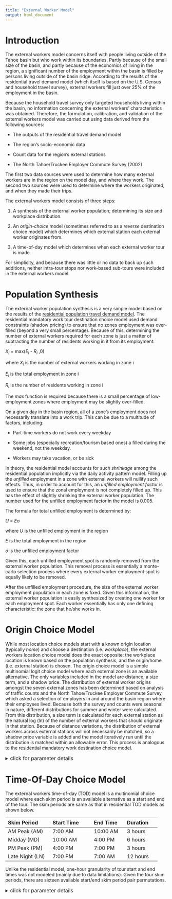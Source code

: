 ```yaml
---
title: "External Worker Model"
output: html_document
---
```


# Introduction

The external workers model concerns itself with people living outside of the Tahoe basin but who work within its boundaries. Partly because of the small size of the basin, and partly because of the economics of living in the region, a significant number of the employment within the basin is filled by persons living outside of the basin ridge. According to the results of the residential travel demand model (which itself is based on the U.S. Census and household travel survey), external workers fill just over 25% of the employment in the basin. 

Because the household travel survey only targeted households living within the basin, no information concerning the external workers' characteristics was obtained. Therefore, the formulation, calibration, and validation of the 
external workers model was carried out using data derived from the following sources: 

* The outputs of the residential travel demand model 

* The region's socio-economic data 

* Count data for the region's external stations 

* The North Tahoe/Truckee Employer Commute Survey (2002) 

The first two data sources were used to determine how many external workers are in the region on the model day, and where they work. The second two sources were used to determine where the workers originated, and when they made their trips. 

The external workers model consists of three steps: 

1. A synthesis of the external worker population; determining its size and workplace distribution. 

2. An *origin-choice* model (sometimes referred to as a *reverse* destination choice model) which determines which external station each external worker originates from. 

3. A time-of-day model which determines when each external worker tour is made. 

For simplicity, and because there was little or no data to back up such additions, neither intra-tour stops nor work-based sub-tours were included in the external workers model. 

# Population Synthesis

The external worker population synthesis is a very simple model based on the results of the [residential population travel demand model](ResidentModel.html#MandModels). The residential mandatory work tour destination choice model used demand constraints (shadow pricing) to ensure that no zones employment was over-filled (beyond a very small percentage). Because of this, determining the number of external workers required for each zone is just a matter of subtracting the number of residents working in it from its employment: 

*X~i~* = max(*E~i~* - *R~i~* ,0) 

where *X~i~* is the number of external workers working in zone i 

 *E~i~* is the total employment in zone i 
 
 *R~i~* is the number of residents working in zone i 
 
 The *max* function is required because there is a small percentage of low-employment zones where employment may be slightly over-filled.
 
On a given day in the basin region, all of a zone's employment does not necessarily translate into a work trip. This can be due to a multitude of factors, including: 

* Part-time workers do not work every weekday 

* Some jobs (especially recreation/tourism based ones) a filled during the weekend, not the weekday.    

* Workers may take vacation, or be sick 

In theory, the residential model accounts for such *shrinkage* among the residential population implicitly via the daily activity pattern model. Filling up the *unfilled* employment in a zone with external workers will nullify such effects. Thus, in order to account for this, an *unfilled employment factor* is used to ensure that the zonal employment is not completely filled up. This has the effect of slightly shrinking the external worker population. The number used for the unfilled employment factor in the model is 0.005. 

The formula for total unfilled employment is determined by: 

 *U* = *E*$\sigma$

where *U* is the unfilled employment in the region 

 *E* is the total employment in the region 

 $\sigma$ is the unfilled employment factor 

Given this, each unfilled employment spot is randomly removed from the external worker population. This removal process is essentially a monte-carlo selection process where every external worker employment spot is equally likely to be removed. 

After the unfilled employment procedure, the size of the external worker employment population in each zone is fixed. Given this information, the external worker population is easily synthesized by creating one worker for each employment spot. Each worker essentially has only one defining characteristic: the zone that he/she works in.
 
# Origin Choice Model 

While most location choice models start with a known origin location (typically *home*) and choose a destination (i.e. *workplace*), the external workers location choice model does the exact opposite: the workplace location is known based on the population synthesis, and the origin/home (i.e. external station) is chosen. The origin choice model is a simple multinomial logit choice model where each external zone is an available alternative. The only variables included in the model are distance, a size term, and a shadow price. The distribution of external worker origins amongst the seven external zones has been determined based on analysis of traffic counts and the North Tahoe/Truckee Employer Commute Survey, which asked a selection of employers in and around the basin region where their employees lived. Because both the survey and counts were seasonal in nature, different distributions for summer and winter were calculated. From this distribution, a size term is calculated for each external station as the natural log (ln) of the number of external workers that should originate in that station. Because of distance variations, the distribution of external workers across external stations will not necessarily be matched, so a shadow price variable is added and the model iteratively run until the distribution is matched within an allowable error. This process is analogous to the residential mandatory work destination choice model. 

<details><summary><font size="3">click for parameter details</font></summary><p>
<font size="3">

[Origin Choice Model](https://github.com/trpa-agency/travel_demand_model/tree/master/reference/model_data/external_worker/uec/ExternalWorkerOC.xls)

The model is not stratified.

</font>
</p></details>

# Time-Of-Day Choice Model

The external workers time-of-day (TOD) model is a multinomial choice model where each skim period is an available alternative as a start and end of the tour. The skim periods are same as that in residential TOD models as shown below.

-------------------------------------------------------------------
Skim                Start             End Time       Duration        
Period                 Time                                    
------------------- ----------------- -------------- ------------- 
AM Peak (AM)         7:00 AM          10:00 AM       3 hours 
 
Midday (MD)         10:00 AM          4:00 PM        6 hours 
 
PM Peak (PM)         4:00 PM          7:00 PM        3 hours 
 
Late Night (LN)      7:00 PM          7:00 AM        12 hours

----------------------------------------------------------------------------------

Unlike the residential model, one-hour granularity of tour start and end times was not modeled (mainly due to data limitations). Given the four skim periods, there are sixteen available start/end skim period pair permutations.

<details><summary><font size="3">click for parameter details</font></summary><p>
<font size="3">

[Time-of-Day Model](https://github.com/trpa-agency/travel_demand_model/tree/master/reference/model_data/external_worker/uec/ExternalWorkerTOD.xls)

The model is not stratified.

</font>
</p></details>

